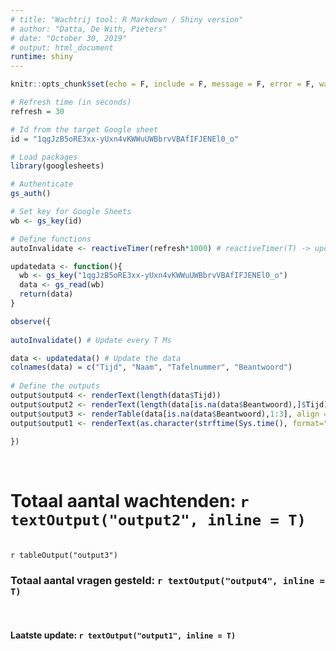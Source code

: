 ---
# title: "Wachtrij tool: R Markdown / Shiny version"
# author: "Datta, De With, Pieters"
# date: "October 30, 2019"
# output: html_document
runtime: shiny
---

<!-- Markdown setup -->
```{r setup, include = F}
knitr::opts_chunk$set(echo = F, include = F, message = F, error = F, warning = F)
```

<!-- ######################################################################  -->

<!-- Settings -->
```{r}
# Refresh time (in seconds)
refresh = 30

# Id from the target Google sheet
id = "1qgJzB5oRE3xx-yUxn4vKWWuUWBbrvVBAfIFJENEl0_o"

```

<!-- ######################################################################  -->

<!-- Preliminaries -->
```{r}
# Load packages
library(googlesheets)

# Authenticate
gs_auth()

# Set key for Google Sheets
wb <- gs_key(id)

# Define functions
autoInvalidate <- reactiveTimer(refresh*1000) # reactiveTimer(T) -> update every T Ms

updatedata <- function(){
  wb <- gs_key("1qgJzB5oRE3xx-yUxn4vKWWuUWBbrvVBAfIFJENEl0_o")
  data <- gs_read(wb)
  return(data)
}
```

<!-- Function to update outputs -->
```{r}
observe({
  
autoInvalidate() # Update every T Ms

data <- updatedata() # Update the data
colnames(data) = c("Tijd", "Naam", "Tafelnummer", "Beantwoord")
  
# Define the outputs
output$output4 <- renderText(length(data$Tijd))
output$output2 <- renderText(length(data[is.na(data$Beantwoord),]$Tijd))
output$output3 <- renderTable(data[is.na(data$Beantwoord),1:3], align = "c")
output$output1 <- renderText(as.character(strftime(Sys.time(), format="%H:%M:%S")))

})

```

<!-- Body: Render outputs -->
<br>
<h1>Totaal aantal wachtenden: `r textOutput("output2", inline = T)`</h1>
<br>
<!-- <h3>Wachtenden: <br> -->
`r tableOutput("output3")`
<br>
<h3>Totaal aantal vragen gesteld: `r textOutput("output4", inline = T)`</h3>
<br>
<h4>Laatste update: `r textOutput("output1", inline = T)`</h4>

<!-- That's it! -->

